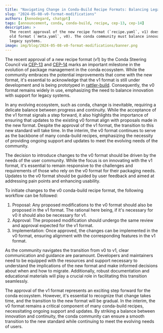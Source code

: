 ```yaml
---
title: "Navigating Change in Conda-Build Recipe Formats: Balancing Legacy and Innovation"
slug: "2024-05-08-v0-format-modifications"
authors: [kenodegard, chatgpt]
tags: [announcement, conda, conda-build, recipe, cep-13, cep-14]
description: >
  The recent approval of the new recipe format (`recipe.yaml`, v1) does not mean the end of the
  old format (`meta.yaml`, v0). The conda community must balance innovation with support for
  legacy systems.
image: img/blog/2024-05-08-v0-format-modifications/banner.png
---
```


[cep-13]: https://github.com/conda/ceps/blob/main/cep-13.md
[cep-14]: https://github.com/conda/ceps/blob/main/cep-14.md
[rattler-build]: https://prefix-dev.github.io/rattler-build/latest/

The recent approval of a new recipe format (v1) by the Conda Steering Council
via [CEP-13][cep-13] and [CEP-14][cep-14] marks an important milestone in the
evolution of package management in the conda ecosystem. While the community
embraces the potential improvements that come with the new format, it's
essential to acknowledge that the v1 format is still under development and is
being prototyped in [rattler-build][rattler-build]. Consequently, the v0 format
remains widely in use, emphasizing the need to balance innovation with support
for legacy systems.

In any evolving ecosystem, such as conda, change is inevitable, requiring a
delicate balance between progress and continuity. While the acceptance of the v1
format signals a step forward, it also highlights the importance of ensuring
that updates to the existing v0 format align with proposals made in the new
format. Despite the approval of the v1 format, the transition to this new
standard will take time. In the interim, the v0 format continues to serve as the
backbone of many conda-build recipes, emphasizing the necessity of providing
ongoing support and updates to meet the evolving needs of the community.

The decision to introduce changes to the v0 format should be driven by the needs
of the user community. While the focus is on innovating with the v1 format, it's
essential to remain responsive to the challenges and requirements of those who
rely on the v0 format for their packaging needs. Updates to the v0 format should
be guided by user feedback and aimed at addressing pain points and enhancing
usability.

To initiate changes to the v0 conda-build recipe format, the following workflow
can be followed:

1. Proposal: Any proposed modifications to the v0 format should also be proposed
   in the v1 format. The rational here being, if it's necessary for v0 it should
   also be necessary for v1.
2. Approval: The proposed modification should undergo the same review and
   approval expected for the v1 format.
3. Implementation: Once approved, the changes can be implemented in the v0
   format, ensuring alignment with the corresponding features in the v1 format.

As the community navigates the transition from v0 to v1, clear communication and
guidance are paramount. Developers and maintainers need to be equipped with the
resources and support necessary to understand the implications of the new format
and make informed decisions about when and how to migrate. Additionally, robust
documentation and educational materials will play a crucial role in facilitating
this transition seamlessly.

The approval of the v1 format represents an exciting step forward for the conda
ecosystem. However, it's essential to recognize that change takes time, and the
transition to the new format will be gradual. In the interim, the v0 format
remains a critical component of many conda-build recipes, necessitating ongoing
support and updates. By striking a balance between innovation and continuity,
the conda community can ensure a smooth transition to the new standard while
continuing to meet the evolving needs of users.
